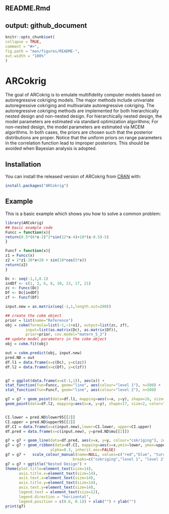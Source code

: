 README.Rmd
---
  output: github_document
---
  
  <!-- README.md is generated from README.Rmd. Please edit that file -->
  
  ```r
knitr::opts_chunk$set(
  collapse = TRUE,
  comment = "#>",
  fig.path = "man/figures/README-",
  out.width = "100%"
)
```
# ARCokrig

<!-- badges: start -->
  <!-- badges: end -->

  The goal of ARCokrig is to emulate multifidelity computer models based on autoregressive cokriging models. The major methods include univariate autoregressive cokriging and multivariate autoregressive cokriging. The autoregressive cokriging methods are implemented for both hierarchically nested design and non-nested design. For hierarchically nested design, the model parameters are estimated via standard optimization algorithms; For non-nested design, the model parameters are estimated via MCEM algorithms. In both cases, the priors are chosen such that the posterior distributions are proper. Notice that the uniform priors on range parameters in the correlation function lead to improper posteriors. This should be avoided when Bayesian analysis is adopted. 

## Installation

You can install the released version of ARCokrig from [CRAN](https://CRAN.R-project.org) with:
  
  ``` r
install.packages("ARCokrig")
```

## Example

This is a basic example which shows you how to solve a common problem:
  
  ```r
library(ARCokrig)
## basic example code
Funcc = function(x){
  return(0.5*(6*x-2)^2*sin(12*x-4)+10*(x-0.5)-5)
}

Funcf = function(x){
  z1 = Funcc(x)
  z2 = 2*z1-20*x+20 + sin(10*cos(5*x))
  return(z2)
}

Dc <- seq(-1,1,0.1)
indDf <- c(1, 3, 6, 8, 10, 13, 17, 21)
zc <- Funcc(Dc)
Df <- Dc[indDf]
zf <- Funcf(Df)

input.new = as.matrix(seq(-1,1,length.out=200))

## create the cokm object
prior = list(name="Reference")
obj = cokm(formula=list(~1,~1+x1), output=list(zc, zf),
           input=list(as.matrix(Dc), as.matrix(Df)),
           prior=prior, cov.model="matern_5_2")
## update model parameters in the cokm object
obj = cokm.fit(obj)

out = cokm.predict(obj, input.new)
pred.ND = out
df.l1 = data.frame(x=c(Dc), y=c(zc))
df.l2 = data.frame(x=c(Df), y=c(zf))


g7 = ggplot(data.frame(x=c(-1,1)), aes(x)) + 
  stat_function(fun=Funcc, geom="line", aes(colour="level 1"), n=500) +
  stat_function(fun=Funcf, geom="line", aes(colour="level 2"), n=500) 

g7 = g7 + geom_point(data=df.l1, mapping=aes(x=x, y=y), shape=16, size=2, color="black") + 
  geom_point(data=df.l2, mapping=aes(x=x, y=y), shape=17, size=2, color="black")


CI.lower = pred.ND$lower95[[2]]
CI.upper = pred.ND$upper95[[2]]
df.CI = data.frame(x=c(input.new),lower=CI.lower, upper=CI.upper)
df.pred = data.frame(x=c(input.new), y=pred.ND$mu[[2]])

g7 = g7 + geom_line(data=df.pred, aes(x=x, y=y, colour="cokriging"), inherit.aes=FALSE)
g7 = g7 + geom_ribbon(data=df.CI, mapping=aes(x=x,ymin=lower, ymax=upper), fill="gray40",
                      alpha=0.3, inherit.aes=FALSE)
g7 = g7 +   scale_colour_manual(name=NULL, values=c("red","blue", "turquoise3"), 
                                breaks=c("cokriging","level 1", "level 2"))
g7 = g7 + ggtitle("Nested Design") + 
  theme(plot.title=element_text(size=14),
        axis.title.x=element_text(size=14),
        axis.text.x=element_text(size=14),
        axis.title.y=element_text(size=14),
        axis.text.y=element_text(size=14),
        legend.text = element_text(size=12),
        legend.direction = "horizontal",
        legend.position = c(0.6, 0.1)) + xlab("") + ylab("")
print(g7)
```
